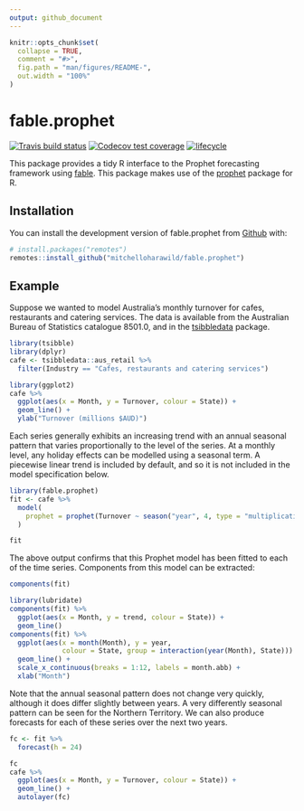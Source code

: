 ```yaml
---
output: github_document
---
```


<!-- README.md is generated from README.Rmd. Please edit that file -->

```r
knitr::opts_chunk$set(
  collapse = TRUE,
  comment = "#>",
  fig.path = "man/figures/README-",
  out.width = "100%"
)
```
# fable.prophet
[![Travis build status](https://travis-ci.org/mitchelloharawild/fable.prophet.svg?branch=master)](https://travis-ci.org/mitchelloharawild/fable.prophet)
[![Codecov test coverage](https://codecov.io/gh/mitchelloharawild/fable.prophet/branch/master/graph/badge.svg)](https://codecov.io/gh/mitchelloharawild/fable.prophet?branch=master)
[![lifecycle](https://img.shields.io/badge/lifecycle-experimental-orange.svg)](https://www.tidyverse.org/lifecycle/#experimental)

This package provides a tidy R interface to the Prophet forecasting framework using [fable](https://github.com/tidyverts/fable). This package makes use of the [prophet](https://github.com/facebook/prophet) package for R.

## Installation

You can install the development version of fable.prophet from [Github](https://github.com/mitchelloharawild/fable.prophet) with:

``` r
# install.packages("remotes")
remotes::install_github("mitchelloharawild/fable.prophet")
```

## Example

Suppose we wanted to model Australia's monthly turnover for cafes, restaurants and catering services. The data is available from the Australian Bureau of Statistics catalogue 8501.0, and in the [tsibbledata](https://github.com/tidyverts/tsibbledata) package.

```r
library(tsibble)
library(dplyr)
cafe <- tsibbledata::aus_retail %>% 
  filter(Industry == "Cafes, restaurants and catering services")
```
```r
library(ggplot2)
cafe %>% 
  ggplot(aes(x = Month, y = Turnover, colour = State)) + 
  geom_line() + 
  ylab("Turnover (millions $AUD)")
```

Each series generally exhibits an increasing trend with an annual seasonal pattern that varies proportionally to the level of the series. At a monthly level, any holiday effects can be modelled using a seasonal term. A piecewise linear trend is included by default, and so it is not included in the model specification below.

```r
library(fable.prophet)
fit <- cafe %>% 
  model(
    prophet = prophet(Turnover ~ season("year", 4, type = "multiplicative"))
  )
```

```r
fit
```

The above output confirms that this Prophet model has been fitted to each of the time series. Components from this model can be extracted:

```r
components(fit)
```
```r
library(lubridate)
components(fit) %>%
  ggplot(aes(x = Month, y = trend, colour = State)) + 
  geom_line()
components(fit) %>%
  ggplot(aes(x = month(Month), y = year, 
             colour = State, group = interaction(year(Month), State))) + 
  geom_line() + 
  scale_x_continuous(breaks = 1:12, labels = month.abb) + 
  xlab("Month")
```

Note that the annual seasonal pattern does not change very quickly, although it does differ slightly between years. A very differently seasonal pattern can be seen for the Northern Territory. We can also produce forecasts for each of these series over the next two years.

```r
fc <- fit %>% 
  forecast(h = 24)
```

```r
fc
cafe %>% 
  ggplot(aes(x = Month, y = Turnover, colour = State)) + 
  geom_line() + 
  autolayer(fc)
```

